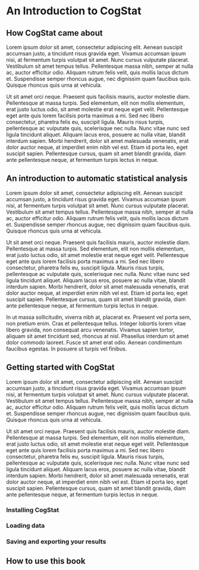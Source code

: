 # An Introduction to CogStat{#cogstat_intro}

## How CogStat came about{#foreword_cogstat}

Lorem ipsum dolor sit amet, consectetur adipiscing elit. Aenean suscipit accumsan justo, a tincidunt risus gravida eget. Vivamus accumsan ipsum nisi, at fermentum turpis volutpat sit amet. Nunc cursus vulputate placerat. Vestibulum sit amet tempus tellus. Pellentesque massa nibh, semper at nulla ac, auctor efficitur odio. Aliquam rutrum felis velit, quis mollis lacus dictum et. Suspendisse semper rhoncus augue, nec dignissim quam faucibus quis. Quisque rhoncus quis urna at vehicula.

Ut sit amet orci neque. Praesent quis facilisis mauris, auctor molestie diam. Pellentesque at massa turpis. Sed elementum, elit non mollis elementum, erat justo luctus odio, sit amet molestie erat neque eget velit. Pellentesque eget ante quis lorem facilisis porta maximus a mi. Sed nec libero consectetur, pharetra felis eu, suscipit ligula. Mauris risus turpis, pellentesque ac vulputate quis, scelerisque nec nulla. Nunc vitae nunc sed ligula tincidunt aliquet. Aliquam lacus eros, posuere ac nulla vitae, blandit interdum sapien. Morbi hendrerit, dolor sit amet malesuada venenatis, erat dolor auctor neque, at imperdiet enim nibh vel est. Etiam id porta leo, eget suscipit sapien. Pellentesque cursus, quam sit amet blandit gravida, diam ante pellentesque neque, at fermentum turpis lectus in neque.

## An introduction to automatic statistical analysis{#autostat}

Lorem ipsum dolor sit amet, consectetur adipiscing elit. Aenean suscipit accumsan justo, a tincidunt risus gravida eget. Vivamus accumsan ipsum nisi, at fermentum turpis volutpat sit amet. Nunc cursus vulputate placerat. Vestibulum sit amet tempus tellus. Pellentesque massa nibh, semper at nulla ac, auctor efficitur odio. Aliquam rutrum felis velit, quis mollis lacus dictum et. Suspendisse semper rhoncus augue, nec dignissim quam faucibus quis. Quisque rhoncus quis urna at vehicula.

Ut sit amet orci neque. Praesent quis facilisis mauris, auctor molestie diam. Pellentesque at massa turpis. Sed elementum, elit non mollis elementum, erat justo luctus odio, sit amet molestie erat neque eget velit. Pellentesque eget ante quis lorem facilisis porta maximus a mi. Sed nec libero consectetur, pharetra felis eu, suscipit ligula. Mauris risus turpis, pellentesque ac vulputate quis, scelerisque nec nulla. Nunc vitae nunc sed ligula tincidunt aliquet. Aliquam lacus eros, posuere ac nulla vitae, blandit interdum sapien. Morbi hendrerit, dolor sit amet malesuada venenatis, erat dolor auctor neque, at imperdiet enim nibh vel est. Etiam id porta leo, eget suscipit sapien. Pellentesque cursus, quam sit amet blandit gravida, diam ante pellentesque neque, at fermentum turpis lectus in neque.

In ut massa sollicitudin, viverra nibh at, placerat ex. Praesent vel porta sem, non pretium enim. Cras et pellentesque tellus. Integer lobortis lorem vitae libero gravida, non consequat arcu venenatis. Vivamus sapien tortor, aliquam sit amet tincidunt sed, rhoncus at nisl. Phasellus interdum sit amet dolor commodo laoreet. Fusce sit amet erat odio. Aenean condimentum faucibus egestas. In posuere ut turpis vel finibus.

## Getting started with CogStat{#gettingstarted}

Lorem ipsum dolor sit amet, consectetur adipiscing elit. Aenean suscipit accumsan justo, a tincidunt risus gravida eget. Vivamus accumsan ipsum nisi, at fermentum turpis volutpat sit amet. Nunc cursus vulputate placerat. Vestibulum sit amet tempus tellus. Pellentesque massa nibh, semper at nulla ac, auctor efficitur odio. Aliquam rutrum felis velit, quis mollis lacus dictum et. Suspendisse semper rhoncus augue, nec dignissim quam faucibus quis. Quisque rhoncus quis urna at vehicula.

Ut sit amet orci neque. Praesent quis facilisis mauris, auctor molestie diam. Pellentesque at massa turpis. Sed elementum, elit non mollis elementum, erat justo luctus odio, sit amet molestie erat neque eget velit. Pellentesque eget ante quis lorem facilisis porta maximus a mi. Sed nec libero consectetur, pharetra felis eu, suscipit ligula. Mauris risus turpis, pellentesque ac vulputate quis, scelerisque nec nulla. Nunc vitae nunc sed ligula tincidunt aliquet. Aliquam lacus eros, posuere ac nulla vitae, blandit interdum sapien. Morbi hendrerit, dolor sit amet malesuada venenatis, erat dolor auctor neque, at imperdiet enim nibh vel est. Etiam id porta leo, eget suscipit sapien. Pellentesque cursus, quam sit amet blandit gravida, diam ante pellentesque neque, at fermentum turpis lectus in neque.

### Installing CogStat

### Loading data

### Saving and exporting your results

## How to use this book


